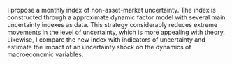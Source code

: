 I propose a monthly index of non-asset-market uncertainty. The index is constructed through a approximate dynamic factor model with several main uncertainty indexes as data. This strategy considerably reduces extreme movements in the level of uncertainty, which is more appealing with theory. Likewise, I compare the new index with indicators of uncertainty and estimate the impact of an uncertainty shock on the dynamics of macroeconomic variables.
